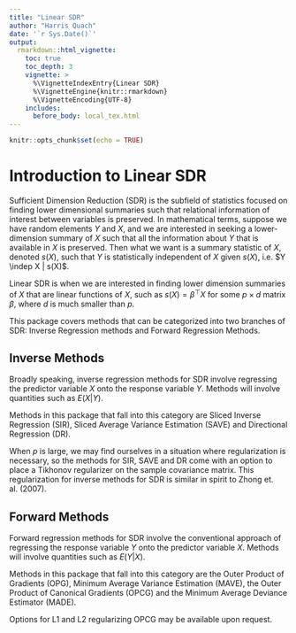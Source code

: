 ```yaml
---
title: "Linear SDR"
author: "Harris Quach"
date: '`r Sys.Date()`'
output:
  rmarkdown::html_vignette:
    toc: true
    toc_depth: 3
    vignette: >
      %\VignetteIndexEntry{Linear SDR}
      %\VignetteEngine{knitr::rmarkdown}
      %\VignetteEncoding{UTF-8}
    includes:
      before_body: local_tex.html
---
```




```r
knitr::opts_chunk$set(echo = TRUE)
```

# Introduction to Linear SDR

Sufficient Dimension Reduction (SDR) is the subfield of statistics focused on finding lower dimensional summaries such that relational information of interest between variables is preserved.
In mathematical terms, suppose we have random elements $Y$ and $X$, and we are interested in seeking a lower-dimension summary of $X$ such that all the information about $Y$ that is available in $X$ is preserved. Then what we want is a summary statistic of $X$, denoted $s(X)$, such that $Y$ is statistically independent of $X$ given $s(X)$, i.e. $Y \indep X | s(X)$.

Linear SDR is when we are interested in finding lower dimension summaries of $X$ that are linear functions of $X$, such as $s(X) = \beta^{\top} X$ for some $p \times d$ matrix $\beta$, where $d$ is much smaller than $p$. 


This package covers methods that can be categorized into two branches of SDR: Inverse Regression methods and Forward Regression Methods. 



## Inverse Methods

Broadly speaking, inverse regression methods for SDR involve regressing the predictor variable $X$ onto the response variable $Y$. Methods will involve quantities such as $E(X|Y)$.

Methods in this package that fall into this category are Sliced Inverse Regression (SIR), Sliced Average Variance Estimation (SAVE) and Directional Regression (DR).

When $p$ is large, we may find ourselves in a situation where regularization is necessary, so the methods for SIR, SAVE and DR come with an option to place a Tikhonov regularizer on the sample covariance matrix. This regularization for inverse methods for SDR is similar in spirit to Zhong et. al. (2007).


## Forward Methods

Forward regression methods for SDR involve the conventional approach of regressing the response variable $Y$ onto the predictor variable $X$. Methods will involve quantities such as $E(Y|X)$.

Methods in this package that fall into this category are the Outer Product of Gradients (OPG), Minimum Average Variance Estimation (MAVE), the Outer Product of Canonical Gradients (OPCG) and the Minimum Average Deviance Estimator (MADE).

Options for L1 and L2 regularizing OPCG may be available upon request.



